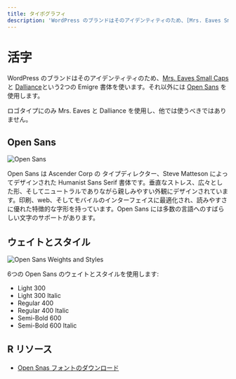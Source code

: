 ```yaml
---
title: タイポグラフィ
description: 'WordPress のブランドはそのアイデンティティのため、[Mrs. Eaves Small Caps](http://www.myfonts.com/fonts/emigre/mrs-eaves-ot/small-caps-ot/ "Emigre: Mrs. Eaves Small Caps") と [Dalliance](http://www.myfonts.com/fonts/emigre/dalliance-ot/roman/glyphs.html#glyphs/322943/77 "Emigre: Dalliance")という2つの Emigre 書体を使います。'
---
```



# 活字

WordPress のブランドはそのアイデンティティのため、[Mrs. Eaves Small Caps](http://www.myfonts.com/fonts/emigre/mrs-eaves-ot/small-caps-ot/ "Emigre: Mrs. Eaves Small Caps") と [Dalliance](http://www.myfonts.com/fonts/emigre/dalliance-ot/roman/glyphs.html#glyphs/322943/77 "Emigre: Dalliance")という2つの Emigre 書体を使います。それ以外には [Open Sans](https://www.google.com/fonts/specimen/Open+Sans)  を使用します。

ロゴタイプにのみ Mrs. Eaves と Dalliance を使用し、他では使うべきではありません。

## Open Sans

![Open Sans](https://i2.wp.com/make.wordpress.org/design/files/2015/03/typography-01-opensans.png?resize=1024%2C557&ssl=1)

Open Sans は Ascender Corp の タイプディレクター、Steve Matteson によってデザインされた Humanist Sans Serif 書体です。垂直なストレス、広々とした形、そしてニュートラルでありながら親しみやすい外観にデザインされています。印刷、web、そしてモバイルのインターフェイスに最適化され、読みやすさに優れた特徴的な字形を持っています。Open Sans には多数の言語へのすばらしい文字のサポートがあります。

<TopLink />

## ウェイトとスタイル

![Open Sans Weights and Styles](https://i2.wp.com/make.wordpress.org/design/files/2015/03/typography-02-weightsandstyles.png?resize=1024%2C557&ssl=1)

6つの Open Sans のウェイトとスタイルを使用します:

-   Light 300
-   Light 300 Italic
-   Regular 400
-   Regular 400 Italic
-   Semi-Bold 600
-   Semi-Bold 600 Italic

<TopLink />

## R リソース

-   [Open Snas フォントのダウンロード](https://fonts.google.com/specimen/Open+Sans)
